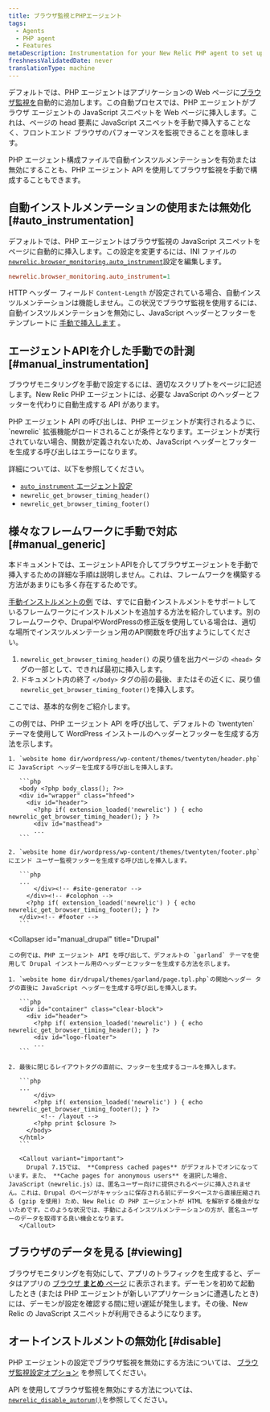 ```yaml
---
title: ブラウザ監視とPHPエージェント
tags:
  - Agents
  - PHP agent
  - Features
metaDescription: Instrumentation for your New Relic PHP agent to set up browser monitoring.
freshnessValidatedDate: never
translationType: machine
---
```


デフォルトでは、PHP エージェントはアプリケーションの Web ページに[ブラウザ監視を](/docs/browser/new-relic-browser/getting-started/introduction-new-relic-browser)自動的に追加します。この自動プロセスでは、PHP エージェントがブラウザ エージェントの JavaScript スニペットを Web ページに挿入します。これは、ページの head 要素に JavaScript スニペットを手動で挿入することなく、フロントエンド ブラウザのパフォーマンスを監視できることを意味します。

PHP エージェント構成ファイルで自動インスツルメンテーションを有効または無効にすることも、PHP エージェント API を使用してブラウザ監視を手動で構成することもできます。

## 自動インストルメンテーションの使用または無効化 [#auto_instrumentation]

デフォルトでは、PHP エージェントはブラウザ監視の JavaScript スニペットをページに自動的に挿入します。この設定を変更するには、INI ファイルの[`newrelic.browser_monitoring.auto_instrument`](/docs/apm/agents/php-agent/configuration/php-agent-configuration/#inivar-autorum)設定を編集します。

```ini
newrelic.browser_monitoring.auto_instrument=1
```

HTTP ヘッダー フィールド `Content-Length` が設定されている場合、自動インスツルメンテーションは機能しません。この状況でブラウザ監視を使用するには、自動インスツルメンテーションを無効にし、JavaScript ヘッダーとフッターをテンプレートに [手動で挿入します](#manual_instrumentation) 。

## エージェントAPIを介した手動での計測 [#manual_instrumentation]

ブラウザモニタリングを手動で設定するには、適切なスクリプトをページに記述します。New Relic PHP エージェントには、必要な JavaScript のヘッダーとフッターを代わりに自動生成する API があります。

<Callout variant="important">
  PHP エージェント API の呼び出しは、PHP エージェントが実行されるように、 `newrelic` 拡張機能がロードされることが条件となります。エージェントが実行されていない場合、関数が定義されないため、JavaScript ヘッダーとフッターを生成する呼び出しはエラーになります。
</Callout>

詳細については、以下を参照してください。

* [`auto_instrument` エージェント設定](/docs/agents/php-agent/configuration/php-agent-configuration#inivar-autorum)
* `newrelic_get_browser_timing_header()`
* `newrelic_get_browser_timing_footer()`

## 様々なフレームワークに手動で対応 [#manual_generic]

本ドキュメントでは、エージェントAPIを介してブラウザエージェントを手動で挿入するための詳細な手順は説明しません。これは、フレームワークを構築する方法があまりにも多く存在するためです。

[手動インストルメントの例](#manual_examples) では、すでに自動インストルメントをサポートしているフレームワークにインストルメントを追加する方法を紹介しています。別のフレームワークや、DrupalやWordPressの修正版を使用している場合は、適切な場所でインスツルメンテーション用のAPI関数を呼び出すようにしてください。

1. `newrelic_get_browser_timing_header()` の戻り値を出力ページの `<head>` タグの一部として、できれば最初に挿入します。
2. ドキュメント内の終了 `</body>` タグの前の最後、またはその近くに、戻り値 `newrelic_get_browser_timing_footer()`を挿入します。

ここでは、基本的な例をご紹介します。

<CollapserGroup>
  <Collapser
    id="manual_wp"
    title="ワードプレス"
  >
    この例では、PHP エージェント API を呼び出して、デフォルトの `twentyten` テーマを使用して WordPress インストールのヘッダーとフッターを生成する方法を示します。

    1. `website home dir/wordpress/wp-content/themes/twentyten/header.php`に JavaScript ヘッダーを生成する呼び出しを挿入します。

       ```php
       <body <?php body_class(); ?>>
       <div id="wrapper" class="hfeed">
         <div id="header">
           <?php if( extension_loaded('newrelic') ) { echo newrelic_get_browser_timing_header(); } ?>
           <div id="masthead">
           ...
       ```

    2. `website home dir/wordpress/wp-content/themes/twentyten/footer.php`にエンド ユーザー監視フッターを生成する呼び出しを挿入します。

       ```php
       ...
           </div><!-- #site-generator -->
         </div><!-- #colophon -->
         <?php if( extension_loaded('newrelic') ) { echo newrelic_get_browser_timing_footer(); } ?>
       </div><!-- #footer -->
       ```
  </Collapser>

  <Collapser
    id="manual_drupal"
    title="Drupal"
  >
    この例では、PHP エージェント API を呼び出して、デフォルトの `garland` テーマを使用して Drupal インストール用のヘッダーとフッターを生成する方法を示します。

    1. `website home dir/drupal/themes/garland/page.tpl.php`の開始ヘッダー タグの直後に JavaScript ヘッダーを生成する呼び出しを挿入します。

       ```php
       <div id="container" class="clear-block">
         <div id="header">
           <?php if( extension_loaded('newrelic') ) { echo newrelic_get_browser_timing_header(); } ?>
           <div id="logo-floater">
           ...
       ```

    2. 最後に閉じるレイアウトタグの直前に、フッターを生成するコールを挿入します。

       ```php
       ...
           </div>
           <?php if( extension_loaded('newrelic') ) { echo newrelic_get_browser_timing_footer(); } ?>
             <!-- /layout -->
           <?php print $closure ?>
         </body>
       </html>
       ```

       <Callout variant="important">
         Drupal 7.15では、 **Compress cached pages** がデフォルトでオンになっています。また、 **Cache pages for anonymous users** を選択した場合、JavaScript（newrelic.js）は、匿名ユーザー向けに提供されるページに挿入されません。これは、Drupal のページがキャッシュに保存される前にデータベースから直接圧縮される (gzip を使用) ため、New Relic の PHP エージェントが HTML を解析する機会がないためです。このような状況では、手動によるインスツルメンテーションの方が、匿名ユーザーのデータを取得する良い機会となります。
       </Callout>
  </Collapser>
</CollapserGroup>

## ブラウザのデータを見る [#viewing]

ブラウザモニタリングを有効にして、アプリのトラフィックを生成すると、データはアプリの [ブラウザ **まとめ** ページ](/docs/browser/new-relic-browser/getting-started/browser-overview-page-website-performance-summary) に表示されます。デーモンを初めて起動したとき (または PHP エージェントが新しいアプリケーションに遭遇したとき) には、デーモンが設定を確認する間に短い遅延が発生します。その後、New Relic の JavaScript スニペットが利用できるようになります。

## オートインストルメントの無効化 [#disable]

PHP エージェントの設定でブラウザ監視を無効にする方法については、 [ブラウザ監視設定オプション](/docs/agents/php-agent/configuration/php-agent-configuration#inivar-autorum) を参照してください。

API を使用してブラウザ監視を無効にする方法については、 [`newrelic_disable_autorum()`](/docs/agents/php-agent/php-agent-api/newrelic_disable_autorum)を参照してください。